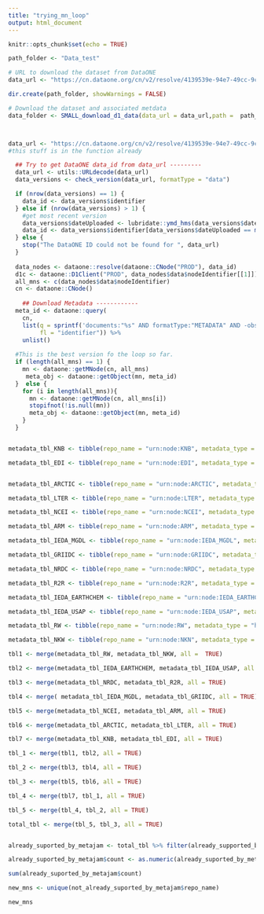 ```yaml
---
title: "trying_mn_loop"
output: html_document
---
```


```r
knitr::opts_chunk$set(echo = TRUE)
```

```r


path_folder <- "Data_test"

# URL to download the dataset from DataONE
data_url <- "https://cn.dataone.org/cn/v2/resolve/4139539e-94e7-49cc-9c7a-5f879e438b16"

dir.create(path_folder, showWarnings = FALSE)

# Download the dataset and associated metdata 
data_folder <- SMALL_download_d1_data(data_url = data_url,path =  path_folder)




```

```r

data_url <- "https://cn.dataone.org/cn/v2/resolve/4139539e-94e7-49cc-9c7a-5f879e438b16"
#this stuff is in the function already

  ## Try to get DataONE data_id from data_url ---------
  data_url <- utils::URLdecode(data_url)
  data_versions <- check_version(data_url, formatType = "data")

  if (nrow(data_versions) == 1) {
    data_id <- data_versions$identifier
  } else if (nrow(data_versions) > 1) {
    #get most recent version
    data_versions$dateUploaded <- lubridate::ymd_hms(data_versions$dateUploaded)
    data_id <- data_versions$identifier[data_versions$dateUploaded == max(data_versions$dateUploaded)]
  } else {
    stop("The DataONE ID could not be found for ", data_url)
  }
  
  data_nodes <- dataone::resolve(dataone::CNode("PROD"), data_id)
  d1c <- dataone::D1Client("PROD", data_nodes$data$nodeIdentifier[[1]])
  all_mns <- c(data_nodes$data$nodeIdentifier)
  cn <- dataone::CNode()
  
    ## Download Metadata ------------
  meta_id <- dataone::query(
    cn,
    list(q = sprintf('documents:"%s" AND formatType:"METADATA" AND -obsoletedBy:*', data_id),
         fl = "identifier")) %>%
    unlist()
  
  #This is the best version fo the loop so far. 
  if (length(all_mns) == 1) {
    mn <- dataone::getMNode(cn, all_mns)
     meta_obj <- dataone::getObject(mn, meta_id) 
  }  else {
    for (i in length(all_mns)){
      mn <- dataone::getMNode(cn, all_mns[i])
      stopifnot(!is.null(mn))
      meta_obj <- dataone::getObject(mn, meta_id) 
    }
  }



```

```r


metadata_tbl_KNB <- tibble(repo_name = "urn:node:KNB", metadata_type = c("eml://ecoinformatics.org/eml-2.1.1", "eml://ecoinformatics.org/eml-2.0.0", "eml://ecoinformatics.org/eml-2.0.1", "eml://ecoinformatics.org/eml-2.1.0", "https://eml.ecoinformatics.org/eml-2.2.0"), count = c(4409, 1981, 1337, 970, 608), already_supported_by_metajam = "Y")

metadata_tbl_EDI <- tibble(repo_name = "urn:node:EDI", metadata_type = c("eml://ecoinformatics.org/eml-2.1.1", "https://eml.ecoinformatics.org/eml-2.2.0", "eml://ecoinformatics.org/eml-2.1.0"), count = c(545, 381, 19), already_supported_by_metajam = "Y")


metadata_tbl_ARCTIC <- tibble(repo_name = "urn:node:ARCTIC", metadata_type = c("eml://ecoinformatics.org/eml-2.1.1", "http://www.isotc211.org/2005/gmd", "https://eml.ecoinformatics.org/eml-2.2.0", "https://purl.dataone.org/portals-1.0.0", "http://ns.dataone.org/metadata/schema/onedcx/v1.0", "eml://ecoinformatics.org/eml-2.0.0", "eml://ecoinformatics.org/eml-2.1.0"), count = c(12937, 4054, 700, 106, 52, 4, 4), already_supported_by_metajam = c("Y", "N", "Y", "IDK", "IDK", "Y", "Y"))

metadata_tbl_LTER <- tibble(repo_name = "urn:node:LTER", metadata_type = c("eml://ecoinformatics.org/eml-2.1.0", "eml://ecoinformatics.org/eml-2.1.1", "eml://ecoinformatics.org/eml-2.0.1", "eml://ecoinformatics.org/eml-2.0.0", "https://eml.ecoinformatics.org/eml-2.2.0"), count = c(48795, 23573, 6450, 916, 691), already_supported_by_metajam = "Y")

metadata_tbl_NCEI <- tibble(repo_name = "urn:node:NCEI", metadata_type = "http://www.isotc211.org/2005/gmd-noaa", count = 50967, already_supported_by_metajam = "N")

metadata_tbl_ARM <- tibble(repo_name = "urn:node:ARM", metadata_type = "http://www.isotc211.org/2005/gmd", count = 12983, already_supported_by_metajam = "N")

metadata_tbl_IEDA_MGDL <- tibble(repo_name = "urn:node:IEDA_MGDL", metadata_type = "http://www.isotc211.org/2005/gmd", count = 9733, already_supported_by_metajam = "N")

metadata_tbl_GRIIDC <- tibble(repo_name = "urn:node:GRIIDC", metadata_type = "http://www.isotc211.org/2005/gmd-noaa", count = 8581, already_supported_by_metajam = "N")

metadata_tbl_NRDC <- tibble(repo_name = "urn:node:NRDC", metadata_type = "http://www.isotc211.org/2005/gmd", count = 2226, already_supported_by_metajam = "N")

metadata_tbl_R2R <- tibble(repo_name = "urn:node:R2R", metadata_type = "http://www.isotc211.org/2005/gmd-noaa", count = 1787, already_supported_by_metajam = "N")

metadata_tbl_IEDA_EARTHCHEM <- tibble(repo_name = "urn:node:IEDA_EARTHCHEM", metadata_type = "http://www.isotc211.org/2005/gmd", count = 888, already_supported_by_metajam = "N")

metadata_tbl_IEDA_USAP <- tibble(repo_name = "urn:node:IEDA_USAP", metadata_type = "http://www.isotc211.org/2005/gmd", count = 695, already_supported_by_metajam = "N")

metadata_tbl_RW <- tibble(repo_name = "urn:node:RW", metadata_type = "http://www.isotc211.org/2005/gmd", count = 353, already_supported_by_metajam = "N")

metadata_tbl_NKW <- tibble(repo_name = "urn:node:NKN", metadata_type = "http://www.isotc211.org/2005/gmd-noaa", count = 9, already_supported_by_metajam = "N")

tbl1 <- merge(metadata_tbl_RW, metadata_tbl_NKW, all =  TRUE)

tbl2 <- merge(metadata_tbl_IEDA_EARTHCHEM, metadata_tbl_IEDA_USAP, all = TRUE)

tbl3 <- merge(metadata_tbl_NRDC, metadata_tbl_R2R, all = TRUE)

tbl4 <- merge( metadata_tbl_IEDA_MGDL, metadata_tbl_GRIIDC, all = TRUE)

tbl5 <- merge(metadata_tbl_NCEI, metadata_tbl_ARM, all = TRUE)

tbl6 <- merge(metadata_tbl_ARCTIC, metadata_tbl_LTER, all = TRUE)

tbl7 <- merge(metadata_tbl_KNB, metadata_tbl_EDI, all = TRUE)

tbl_1 <- merge(tbl1, tbl2, all = TRUE)

tbl_2 <- merge(tbl3, tbl4, all = TRUE)

tbl_3 <- merge(tbl5, tbl6, all = TRUE)

tbl_4 <- merge(tbl7, tbl_1, all = TRUE)

tbl_5 <- merge(tbl_4, tbl_2, all = TRUE)

total_tbl <- merge(tbl_5, tbl_3, all = TRUE)



```

```r


already_suported_by_metajam <- total_tbl %>% filter(already_supported_by_metajam == "Y")

already_suported_by_metajam$count <- as.numeric(already_suported_by_metajam$count)

sum(already_suported_by_metajam$count)

new_mns <- unique(not_already_suported_by_metajam$repo_name)

new_mns

```

